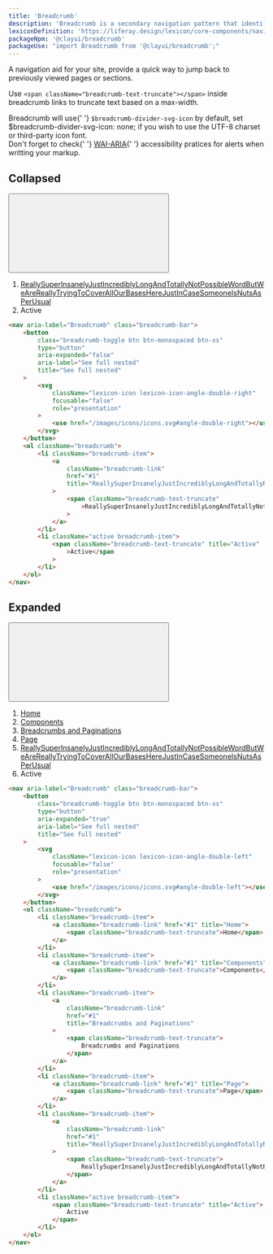 ```yaml
---
title: 'Breadcrumb'
description: 'Breadcrumb is a secondary navigation pattern that identifies the page position inside a hierarchy.'
lexiconDefinition: 'https://liferay.design/lexicon/core-components/navigation/breadcrumb/'
packageNpm: '@clayui/breadcrumb'
packageUse: "import Breadcrumb from '@clayui/breadcrumb';"
---
```


A navigation aid for your site, provide a quick way to jump back to previously viewed pages or sections.

Use `<span className="breadcrumb-text-truncate"></span>` inside breadcrumb links to truncate text based on a max-width.

<div className="clay-site-alert alert alert-warning">
	Breadcrumb will use{' '}
	<code className="gatsby-code-text">$breadcrumb-divider-svg-icon</code> by
	default, set $breadcrumb-divider-svg-icon: none; if you wish to use the
	UTF-8 charset or third-party icon font.
</div>

<div className="clay-site-alert alert alert-warning">
	Don't forget to check{' '}
	<a href="https://www.w3.org/TR/wai-aria-practices/#breadcrumb">WAI-ARIA</a>{' '}
	accessibility pratices for alerts when writting your markup.
</div>

## Collapsed

<div className="sheet-example">
	<nav aria-label="Breadcrumb" class="breadcrumb-bar">
		<button
			class="breadcrumb-toggle btn btn-monospaced btn-xs"
			type="button"
			aria-expanded="false"
			aria-label="See full nested"
			title="See full nested"
		>
			<svg
				className="lexicon-icon lexicon-icon-angle-double-right"
				focusable="false"
				role="presentation"
			>
				<use href="/images/icons/icons.svg#angle-double-right"></use>
			</svg>
		</button>
		<ol className="breadcrumb">
			<li className="breadcrumb-item">
				<a
					className="breadcrumb-link"
					href="#1"
					title="ReallySuperInsanelyJustIncrediblyLongAndTotallyNotPossibleWordButWeAreReallyTryingToCoverAllOurBasesHereJustInCaseSomeoneIsNutsAsPerUsual"
				>
					<span className="breadcrumb-text-truncate">
						ReallySuperInsanelyJustIncrediblyLongAndTotallyNotPossibleWordButWeAreReallyTryingToCoverAllOurBasesHereJustInCaseSomeoneIsNutsAsPerUsual
					</span>
				</a>
			</li>
			<li className="active breadcrumb-item">
				<span className="breadcrumb-text-truncate" title="Active">
					Active
				</span>
			</li>
		</ol>
	</nav>
</div>

```html
<nav aria-label="Breadcrumb" class="breadcrumb-bar">
	<button
		class="breadcrumb-toggle btn btn-monospaced btn-xs"
		type="button"
		aria-expanded="false"
		aria-label="See full nested"
		title="See full nested"
	>
		<svg
			className="lexicon-icon lexicon-icon-angle-double-right"
			focusable="false"
			role="presentation"
		>
			<use href="/images/icons/icons.svg#angle-double-right"></use>
		</svg>
	</button>
	<ol className="breadcrumb">
		<li className="breadcrumb-item">
			<a
				className="breadcrumb-link"
				href="#1"
				title="ReallySuperInsanelyJustIncrediblyLongAndTotallyNotPossibleWordButWeAreReallyTryingToCoverAllOurBasesHereJustInCaseSomeoneIsNutsAsPerUsual"
			>
				<span className="breadcrumb-text-truncate"
					>ReallySuperInsanelyJustIncrediblyLongAndTotallyNotPossibleWordButWeAreReallyTryingToCoverAllOurBasesHereJustInCaseSomeoneIsNutsAsPerUsual</span
				>
			</a>
		</li>
		<li className="active breadcrumb-item">
			<span className="breadcrumb-text-truncate" title="Active"
				>Active</span
			>
		</li>
	</ol>
</nav>
```

## Expanded

<div className="sheet-example">
	<nav aria-label="Breadcrumb" class="breadcrumb-bar">
		<button
			class="breadcrumb-toggle btn btn-monospaced btn-xs"
			type="button"
			aria-expanded="true"
			aria-label="See full nested"
			title="See full nested"
		>
			<svg
				className="lexicon-icon lexicon-icon-angle-double-left"
				focusable="false"
				role="presentation"
			>
				<use href="/images/icons/icons.svg#angle-double-left"></use>
			</svg>
		</button>
		<ol className="breadcrumb">
			<li className="breadcrumb-item">
				<a className="breadcrumb-link" href="#1" title="Home">
					<span className="breadcrumb-text-truncate">Home</span>
				</a>
			</li>
			<li className="breadcrumb-item">
				<a className="breadcrumb-link" href="#1" title="Components">
					<span className="breadcrumb-text-truncate">Components</span>
				</a>
			</li>
			<li className="breadcrumb-item">
				<a
					className="breadcrumb-link"
					href="#1"
					title="Breadcrumbs and Paginations"
				>
					<span className="breadcrumb-text-truncate">
						Breadcrumbs and Paginations
					</span>
				</a>
			</li>
			<li className="breadcrumb-item">
				<a className="breadcrumb-link" href="#1" title="Page">
					<span className="breadcrumb-text-truncate">Page</span>
				</a>
			</li>
			<li className="breadcrumb-item">
				<a
					className="breadcrumb-link"
					href="#1"
					title="ReallySuperInsanelyJustIncrediblyLongAndTotallyNotPossibleWordButWeAreReallyTryingToCoverAllOurBasesHereJustInCaseSomeoneIsNutsAsPerUsual"
				>
					<span className="breadcrumb-text-truncate">
						ReallySuperInsanelyJustIncrediblyLongAndTotallyNotPossibleWordButWeAreReallyTryingToCoverAllOurBasesHereJustInCaseSomeoneIsNutsAsPerUsual
					</span>
				</a>
			</li>
			<li className="active breadcrumb-item">
				<span className="breadcrumb-text-truncate" title="Active">
					Active
				</span>
			</li>
		</ol>
	</nav>
</div>

```html
<nav aria-label="Breadcrumb" class="breadcrumb-bar">
	<button
		class="breadcrumb-toggle btn btn-monospaced btn-xs"
		type="button"
		aria-expanded="true"
		aria-label="See full nested"
		title="See full nested"
	>
		<svg
			className="lexicon-icon lexicon-icon-angle-double-left"
			focusable="false"
			role="presentation"
		>
			<use href="/images/icons/icons.svg#angle-double-left"></use>
		</svg>
	</button>
	<ol className="breadcrumb">
		<li className="breadcrumb-item">
			<a className="breadcrumb-link" href="#1" title="Home">
				<span className="breadcrumb-text-truncate">Home</span>
			</a>
		</li>
		<li className="breadcrumb-item">
			<a className="breadcrumb-link" href="#1" title="Components">
				<span className="breadcrumb-text-truncate">Components</span>
			</a>
		</li>
		<li className="breadcrumb-item">
			<a
				className="breadcrumb-link"
				href="#1"
				title="Breadcrumbs and Paginations"
			>
				<span className="breadcrumb-text-truncate">
					Breadcrumbs and Paginations
				</span>
			</a>
		</li>
		<li className="breadcrumb-item">
			<a className="breadcrumb-link" href="#1" title="Page">
				<span className="breadcrumb-text-truncate">Page</span>
			</a>
		</li>
		<li className="breadcrumb-item">
			<a
				className="breadcrumb-link"
				href="#1"
				title="ReallySuperInsanelyJustIncrediblyLongAndTotallyNotPossibleWordButWeAreReallyTryingToCoverAllOurBasesHereJustInCaseSomeoneIsNutsAsPerUsual"
			>
				<span className="breadcrumb-text-truncate">
					ReallySuperInsanelyJustIncrediblyLongAndTotallyNotPossibleWordButWeAreReallyTryingToCoverAllOurBasesHereJustInCaseSomeoneIsNutsAsPerUsual
				</span>
			</a>
		</li>
		<li className="active breadcrumb-item">
			<span className="breadcrumb-text-truncate" title="Active">
				Active
			</span>
		</li>
	</ol>
</nav>
```
